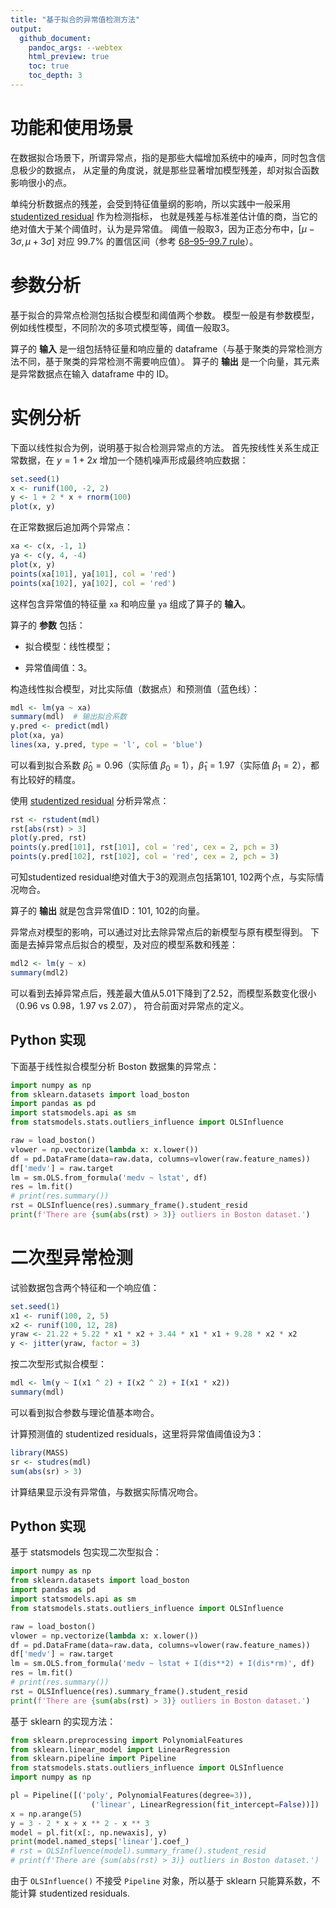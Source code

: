 ```yaml
---
title: "基于拟合的异常值检测方法"
output:
  github_document:
    pandoc_args: --webtex
    html_preview: true
    toc: true
    toc_depth: 3
---
```


# 功能和使用场景

在数据拟合场景下，所谓异常点，指的是那些大幅增加系统中的噪声，同时包含信息极少的数据点，
从定量的角度说，就是那些显著增加模型残差，却对拟合函数影响很小的点。

单纯分析数据点的残差，会受到特征值量纲的影响，所以实践中一般采用 [studentized residual](https://en.wikipedia.org/wiki/Studentized_residual) 作为检测指标，
也就是残差与标准差估计值的商，当它的绝对值大于某个阈值时，认为是异常值。
阈值一般取3，因为正态分布中，$[\mu - 3\sigma, \mu + 3\sigma]$ 对应 99.7% 的置信区间（参考 [68–95–99.7 rule](https://en.wikipedia.org/wiki/68%E2%80%9395%E2%80%9399.7_rule)）。

# 参数分析

基于拟合的异常点检测包括拟合模型和阈值两个参数。
模型一般是有参数模型，例如线性模型，不同阶次的多项式模型等，阈值一般取3。

算子的 **输入** 是一组包括特征量和响应量的 dataframe（与基于聚类的异常检测方法不同，基于聚类的异常检测不需要响应值）。
算子的 **输出** 是一个向量，其元素是异常数据点在输入 dataframe 中的 ID。

# 实例分析

下面以线性拟合为例，说明基于拟合检测异常点的方法。
首先按线性关系生成正常数据，在 $y = 1 + 2x$ 增加一个随机噪声形成最终响应数据：
```r
set.seed(1)
x <- runif(100, -2, 2)
y <- 1 + 2 * x + rnorm(100)
plot(x, y)
```

在正常数据后追加两个异常点：
```r
xa <- c(x, -1, 1)
ya <- c(y, 4, -4)
plot(x, y)
points(xa[101], ya[101], col = 'red')
points(xa[102], ya[102], col = 'red')
```

这样包含异常值的特征量 `xa` 和响应量 `ya` 组成了算子的 **输入**。

算子的 **参数** 包括：

* 拟合模型：线性模型；

* 异常值阈值：3。

构造线性拟合模型，对比实际值（数据点）和预测值（蓝色线）：
```r
mdl <- lm(ya ~ xa)
summary(mdl)  # 输出拟合系数
y.pred <- predict(mdl)
plot(xa, ya)
lines(xa, y.pred, type = 'l', col = 'blue')
```

可以看到拟合系数 $\hat \beta_0 = 0.96$（实际值 $\beta_0 = 1$），$\hat \beta_1 = 1.97$（实际值 $\beta_1 = 2$），都有比较好的精度。

使用 [studentized residual](https://en.wikipedia.org/wiki/Studentized_residual) 分析异常点：
```r
rst <- rstudent(mdl)
rst[abs(rst) > 3]
plot(y.pred, rst)
points(y.pred[101], rst[101], col = 'red', cex = 2, pch = 3)
points(y.pred[102], rst[102], col = 'red', cex = 2, pch = 3)
```

可知studentized residual绝对值大于3的观测点包括第101, 102两个点，与实际情况吻合。

算子的 **输出** 就是包含异常值ID：101, 102的向量。

异常点对模型的影响，可以通过对比去除异常点后的新模型与原有模型得到。
下面是去掉异常点后拟合的模型，及对应的模型系数和残差：
```r
mdl2 <- lm(y ~ x)
summary(mdl2)
```

可以看到去掉异常点后，残差最大值从5.01下降到了2.52，而模型系数变化很小（0.96 vs 0.98，1.97 vs 2.07）， 符合前面对异常点的定义。

## Python 实现

下面基于线性拟合模型分析 Boston 数据集的异常点：
```python
import numpy as np
from sklearn.datasets import load_boston
import pandas as pd
import statsmodels.api as sm
from statsmodels.stats.outliers_influence import OLSInfluence

raw = load_boston()
vlower = np.vectorize(lambda x: x.lower())
df = pd.DataFrame(data=raw.data, columns=vlower(raw.feature_names))
df['medv'] = raw.target
lm = sm.OLS.from_formula('medv ~ lstat', df)
res = lm.fit()
# print(res.summary())
rst = OLSInfluence(res).summary_frame().student_resid
print(f'There are {sum(abs(rst) > 3)} outliers in Boston dataset.')
```

# 二次型异常检测

试验数据包含两个特征和一个响应值：
```r
set.seed(1)
x1 <- runif(100, 2, 5)
x2 <- runif(100, 12, 28)
yraw <- 21.22 + 5.22 * x1 * x2 + 3.44 * x1 * x1 + 9.28 * x2 * x2
y <- jitter(yraw, factor = 3)
```

按二次型形式拟合模型：
```r

mdl <- lm(y ~ I(x1 ^ 2) + I(x2 ^ 2) + I(x1 * x2))
summary(mdl)
```

可以看到拟合参数与理论值基本吻合。

计算预测值的 studentized residuals，这里将异常值阈值设为3：
```r
library(MASS)
sr <- studres(mdl)
sum(abs(sr) > 3)
```

计算结果显示没有异常值，与数据实际情况吻合。

## Python 实现

基于 statsmodels 包实现二次型拟合：
```python
import numpy as np
from sklearn.datasets import load_boston
import pandas as pd
import statsmodels.api as sm
from statsmodels.stats.outliers_influence import OLSInfluence

raw = load_boston()
vlower = np.vectorize(lambda x: x.lower())
df = pd.DataFrame(data=raw.data, columns=vlower(raw.feature_names))
df['medv'] = raw.target
lm = sm.OLS.from_formula('medv ~ lstat + I(dis**2) + I(dis*rm)', df)
res = lm.fit()
# print(res.summary())
rst = OLSInfluence(res).summary_frame().student_resid
print(f'There are {sum(abs(rst) > 3)} outliers in Boston dataset.')
```

基于 sklearn 的实现方法：
```python
from sklearn.preprocessing import PolynomialFeatures
from sklearn.linear_model import LinearRegression
from sklearn.pipeline import Pipeline
from statsmodels.stats.outliers_influence import OLSInfluence
import numpy as np

pl = Pipeline([('poly', PolynomialFeatures(degree=3)),
                  ('linear', LinearRegression(fit_intercept=False))])
x = np.arange(5)
y = 3 - 2 * x + x ** 2 - x ** 3
model = pl.fit(x[:, np.newaxis], y)
print(model.named_steps['linear'].coef_)
# rst = OLSInfluence(model).summary_frame().student_resid
# print(f'There are {sum(abs(rst) > 3)} outliers in Boston dataset.')
```

由于 `OLSInfluence()` 不接受 `Pipeline` 对象，所以基于 sklearn 只能算系数，不能计算 studentized residuals.